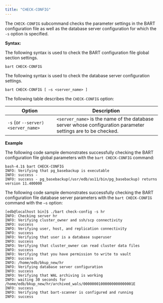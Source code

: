 ```yaml
---
title: "CHECK-CONFIG"
---
```




The `CHECK-CONFIG` subcommand checks the parameter settings in the BART configuration file as well as the database server configuration for which the `-s` option is specified.

**Syntax:**

The following syntax is used to check the BART configuration file global section settings.

    bart CHECK-CONFIG

The following syntax is used to check the database server configuration settings.

    bart CHECK-CONFIG [ –s <server_name> ]

The following table describes the `CHECK-CONFIG` option:

| Option                             | Description                                                                                                  |
|------------------------------------|--------------------------------------------------------------------------------------------------------------|
| `-s` (or `--server) <server_name>` | `<server_name>` is the name of the database server whose configuration parameter settings are to be checked. |



**Example**

The following code sample demonstrates successfully checking the BART configuration file global parameters with the `bart CHECK-CONFIG` command:

    bash-4.1$ bart CHECK-CONFIG
    INFO: Verifying that pg_basebackup is executable
    INFO: success -
    INFO: success - pg_basebackup(/usr/edb/as11/bin/pg_basebackup) returns
    version 11.400000

The following code sample demonstrates successfully checking the BART configuration file database server parameters with the `bart CHECK-CONFIG` command with the `–s` option:

    [edb@localhost bin]$ ./bart check-config -s hr
    INFO: Checking server hr
    INFO: Verifying cluster_owner and ssh/scp connectivity
    INFO: success
    INFO: Verifying user, host, and replication connectivity
    INFO: success
    INFO: Verifying that user is a database superuser
    INFO: success
    INFO: Verifying that cluster_owner can read cluster data files
    INFO: success
    INFO: Verifying that you have permission to write to vault
    INFO: success
    INFO: /home/edb/bkup_new/hr
    INFO: Verifying database server configuration
    INFO: success
    INFO: Verifying that WAL archiving is working
    INFO: waiting 30 seconds for
    /home/edb/bkup_new/hr/archived_wals/00000001000000000000001E
    INFO: success
    INFO: Verifying that bart-scanner is configured and running
    INFO: success
